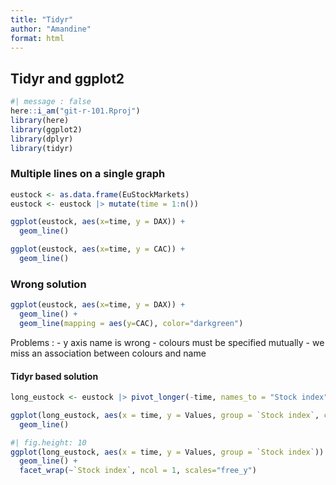 ```yaml
---
title: "Tidyr"
author: "Amandine"
format: html
---
```


## Tidyr and ggplot2
```r
#| message : false
here::i_am("git-r-101.Rproj")
library(here)
library(ggplot2)
library(dplyr)
library(tidyr)
```
### Multiple lines on a single graph
```r
eustock <- as.data.frame(EuStockMarkets)
eustock <- eustock |> mutate(time = 1:n())

ggplot(eustock, aes(x=time, y = DAX)) +
  geom_line()
```
```r
ggplot(eustock, aes(x=time, y = CAC)) +
  geom_line()
```

### Wrong solution
```r
ggplot(eustock, aes(x=time, y = DAX)) +
  geom_line() +
  geom_line(mapping = aes(y=CAC), color="darkgreen")
```
Problems :
- y axis name is wrong
- colours must be specified mutually
- we miss an association between colours and name

#### Tidyr based solution

```r
long_eustock <- eustock |> pivot_longer(-time, names_to = "Stock index", values_to = "Values")
```
```r
ggplot(long_eustock, aes(x = time, y = Values, group = `Stock index`, color = `Stock index`)) +
  geom_line()
```

```r
#| fig.height: 10
ggplot(long_eustock, aes(x = time, y = Values, group = `Stock index`)) +
  geom_line() +
  facet_wrap(~`Stock index`, ncol = 1, scales="free_y")
```

